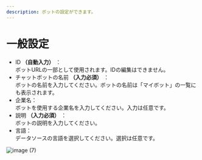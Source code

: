```yaml
---
description: ボットの設定ができます。
---
```


# 一般設定

* ID **（自動入力）** ：\
  ボットURLの一部として使用されます。IDの編集はできません。
* チャットボットの名前 **（入力必須）** ：\
  ボットの名前を入力してください。ボットの名前は「マイボット」の一覧にも表示されます。
* 企業名：\
  ボットを使用する企業名を入力してください。入力は任意です。
* 説明 **（入力必須）** ：\
  ボットの説明を入力してください。
* 言語：\
  データソースの言語を選択してください。選択は任意です。

![image (7)](../../../.gitbook/assets/image%20(7).png)

